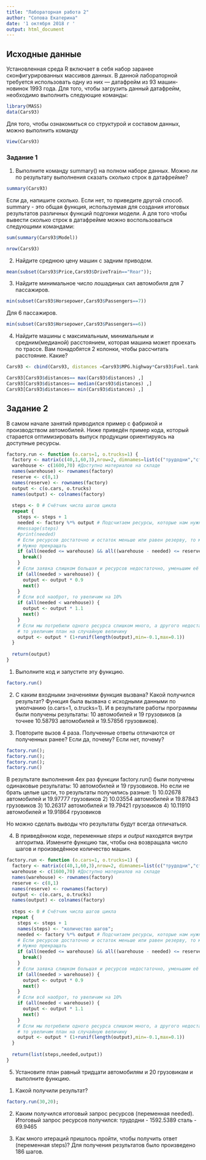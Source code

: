 ```yaml
---
title: "Лабораторная работа 2"
author: "Сопова Екатерина"
date: '1 октября 2018 г '
output: html_document
---
```


## Исходные данные
Установленная среда R включает в себя набор заранее сконфигурированных массивов данных.
В данной лабораторной требуется использовать одну из них  — датафрейм из 93 машин-новинок 1993 года.
Для того, чтобы загрузить данный датафрейм, необходимо выполнить следующие команды:
```r
library(MASS)
data(Cars93)
```


Для того, чтобы ознакомиться со структурой и составом данных, можно выполнить команду 
```r
View(Cars93)
```

### Задание 1
1. Выполните команду summary() на полном наборе данных. Можно ли по результату выполнения сказать сколько строк в датафрейме?
```r
summary(Cars93)
```

Если да, напишите сколько. Если нет, то приведите другой способ.
summary - это общая функция, используемая для создания итоговых результатов  различных функций подгонки модели. А для того чтобы вывести сколько строк в датафрейме можно воспользоваться следующими командами:

```r
sum(summary(Cars93$Model))
```

```r
nrow(Cars93)
```

2. Найдите среднюю цену машин с задним приводом.
```r
mean(subset(Cars93$Price,Cars93$DriveTrain=="Rear"));
```

3. Найдите минимальное число лошадиных сил автомобиля для 7 пассажиров.
```r
min(subset(Cars93$Horsepower,Cars93$Passengers==7))
```

Для 6 пассажиров.
```r
min(subset(Cars93$Horsepower,Cars93$Passengers==6))
```

4. Найдите машины с максимальным, минимальным и средним(медианой) расстоянием, которая машина может проехать по трассе.
Вам понадобятся 2 колонки, чтобы рассчитать расстояние. Какие?
```r
Cars93 <- cbind(Cars93, distances =Cars93$MPG.highway*Cars93$Fuel.tank.capacity)

Cars93[Cars93$distances== max(Cars93$distances) ,]
Cars93[Cars93$distances== median(Cars93$distances) ,]
Cars93[Cars93$distances== min(Cars93$distances) ,]
```

## Задание 2
В самом начале занятий приводился пример с фабрикой и производством автомобилей.
Ниже приведён пример кода, который старается оптимизировать выпуск продукции ориентируясь на доступные ресурсы.
```r
factory.run <- function (o.cars=1, o.trucks=1) {
  factory <- matrix(c(40,1,60,3),nrow=2, dimnames=list(c("трудодни","сталь"),c("автомобили","грузовики")))
  warehouse <- c(1600,70) #Доступно материалов на складе
  names(warehouse) <- rownames(factory)
  reserve <- c(8,1)
  names(reserve) <- rownames(factory)
  output <- c(o.cars, o.trucks)
  names(output) <- colnames(factory)
  
  steps <- 0 # Счётчик числа шагов цикла
  repeat {
    steps <- steps + 1
    needed <- factory %*% output # Подсчитаем ресурсы, которые нам нужны для производства требуемого кол-ва машин
    #message(steps)
    #print(needed)
    # Если ресурсов достаточно и остаток меньше или равен резерву, то мы произвели максимум возможного.
    # Нужно прекращать
    if (all(needed <= warehouse) && all((warehouse - needed) <= reserve)) {
      break()
    }
    # Если заявка слишком большая и ресурсов недостаточно, уменьшим её на 10%
    if (all(needed > warehouse)) {
      output <- output * 0.9
      next()
    }
    # Если всё наоброт, то увеличим на 10%
    if (all(needed < warehouse)) {
      output <- output * 1.1
      next()
    }
    # Если мы потребили одного ресурса слишком много, а другого недостаточно,
    # то увеличим план на случайную величину
    output <- output * (1+runif(length(output),min=-0.1,max=0.1))
  }
  
  return(output)
}
```

1. Выполните код и запустите эту функцию.
```r
factory.run()
```

2. С каким входными значениями функция вызвана? Какой получился результат?
Функция была вызвана с исходными данными по умолчанию (o.cars=1, o.trucks=1). И в результате работы программы были получены результаты: 10 автомобилей и 19 грузовиков (а точнее 10.58793 автомобилей и 19.57856 грузовиков).

3. Повторите вызов 4 раза. Полученные ответы отличаются от полученных ранее? Если да, почему? Если нет, почему?
```r
factory.run();
factory.run();
factory.run();
factory.run()
```

В результате выполнения 4ех раз функции factory.run() были получены одинаковые результаты: 10 автомобилей и 19 грузовиков. Но если не брать целые цасти, то результаты получились разные:
1) 10.02678 автомобилей и 19.97777 грузовиков
2) 10.03554 автомобилей и 19.87843 грузовиков
3) 10.26317 автомобилей и 19.79421 грузовиков
4) 10.11910 автомобилей и 19.91864 грузовиков

Но можно сделать выводы что результаты будут всегда отличаться.

4. В приведённом коде, переменные _steps_ и _output_ находятся внутри алгоритма.
Измените функцию так, чтобы она возвращала число шагов и произведённое количество машин.
```r
factory.run <- function (o.cars=1, o.trucks=1) {
  factory <- matrix(c(40,1,60,3),nrow=2, dimnames=list(c("трудодни","сталь"),c("автомобили","грузовики")))
  warehouse <- c(1600,70) #Доступно материалов на складе
  names(warehouse) <- rownames(factory)
  reserve <- c(8,1)
  names(reserve) <- rownames(factory)
  output <- c(o.cars, o.trucks)
  names(output) <- colnames(factory)
  
  steps <- 0 # Счётчик числа шагов цикла
  repeat {
    steps <- steps + 1
    names(steps) <- "количество шагов";
    needed <- factory %*% output # Подсчитаем ресурсы, которые нам нужны для производства требуемого кол-ва машин
    # Если ресурсов достаточно и остаток меньше или равен резерву, то мы произвели максимум возможного.
    # Нужно прекращать
    if (all(needed <= warehouse) && all((warehouse - needed) <= reserve)) {
      break()
    }
    # Если заявка слишком большая и ресурсов недостаточно, уменьшим её на 10%
    if (all(needed > warehouse)) {
      output <- output * 0.9
      next()
    }
    # Если всё наоброт, то увеличим на 10%
    if (all(needed < warehouse)) {
      output <- output * 1.1
      next()
    }
    # Если мы потребили одного ресурса слишком много, а другого недостаточно,
    # то увеличим план на случайную величину
    output <- output * (1+runif(length(output),min=-0.1,max=0.1))
  }
  
  return(list(steps,needed,output))
}
```

5. Установите план равный тридцати автомобилям и 20 грузовикам и выполните функцию.
  1) Какой получили результат?
```r
factory.run(30,20);
```


   2) Каким получился итоговый запрос ресурсов (переменная needed).
   Итоговый запрос ресурсов получился: 
      трудодни - 1592.5389
      сталь    - 69.9465
      
   3) Как много итераций пришлось пройти, чтобы получить ответ (переменная steps)? 
    Для получения результатов было произведено 186 шагов.
   